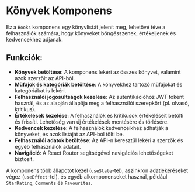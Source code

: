 # Könyvek Komponens

Ez a `Books` komponens egy könyvlistát jelenít meg, lehetővé téve a felhasználók számára, hogy könyveket böngésszenek, értékeljenek és kedvencekhez adjanak.  

## **Funkciók**:
- **Könyvek betöltése**: A komponens lekéri az összes könyvet, valamint azok szerzőit az API-ból.  
- **Műfajok és kategóriák betöltése**: A könyvekhez tartozó műfajokat és kategóriákat is lekéri.  
- **Felhasználói jogosultságok kezelése**: Az autentikációhoz JWT tokent használ, és az alapján állapítja meg a felhasználói szerepkört (pl. olvasó, kritikus).  
- **Értékelések kezelése**: A felhasználók és kritikusok értékeléseit betölti és frissíti. Lehetőség van új értékelések mentésére és törlésére.  
- **Kedvencek kezelése**: A felhasználók kedvenceikhez adhatják a könyveket, és azok listáját az API-ból tölti be.  
- **Felhasználói adatok betöltése**: Az API-n keresztül lekéri a szerzők és egyéb felhasználók adatait.  
- **Navigáció**: A React Router segítségével navigációs lehetőségeket biztosít.  

A komponens több állapotot kezel (`useState`-tel), aszinkron adatlekéréseket végez (`useEffect`-tel), és egyéb alkomponenseket használ, például `StarRating`, `Comments` és `Favourites`.